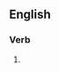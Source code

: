 ==English==

===Verb===
{{head|en|present participle}}

# {{present participle of|militarise|lang=en|nocat=1}}